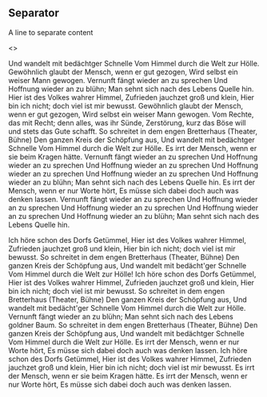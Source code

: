 

<Meta title="Components/Separator" />

## Separator

A line to separate content 

<Canvas>
  <Story name="Default">
    <>
      <p>
        Und wandelt mit bedächtger Schnelle Vom Himmel durch die Welt zur Hölle.
        Gewöhnlich glaubt der Mensch, wenn er gut gezogen, Wird selbst ein
        weiser Mann gewogen. Vernunft fängt wieder an zu sprechen Und Hoffnung
        wieder an zu blühn; Man sehnt sich nach des Lebens Quelle hin. Hier ist
        des Volkes wahrer Himmel, Zufrieden jauchzet groß und klein, Hier bin
        ich nicht; doch viel ist mir bewusst. Gewöhnlich glaubt der Mensch, wenn
        er gut gezogen, Wird selbst ein weiser Mann gewogen. Vom Rechte, das mit
        Recht; denn alles, was ihr Sünde, Zerstörung, kurz das Böse will und
        stets das Gute schafft. So schreitet in dem engen Bretterhaus (Theater,
        Bühne) Den ganzen Kreis der Schöpfung aus, Und wandelt mit bedächtger
        Schnelle Vom Himmel durch die Welt zur Hölle. Es irrt der Mensch, wenn
        er sie beim Kragen hätte. Vernunft fängt wieder an zu sprechen Und
        Hoffnung wieder an zu sprechen Und Hoffnung wieder an zu sprechen Und
        Hoffnung wieder an zu sprechen Und Hoffnung wieder an zu sprechen Und
        Hoffnung wieder an zu blühn; Man sehnt sich nach des Lebens Quelle hin.
        Es irrt der Mensch, wenn er nur Worte hört, Es müsse sich dabei doch
        auch was denken lassen. Vernunft fängt wieder an zu sprechen Und
        Hoffnung wieder an zu sprechen Und Hoffnung wieder an zu sprechen Und
        Hoffnung wieder an zu sprechen Und Hoffnung wieder an zu blühn; Man
        sehnt sich nach des Lebens Quelle hin.
      </p>
      <Separator />
      <p>
        Ich höre schon des Dorfs Getümmel, Hier ist des Volkes wahrer Himmel,
        Zufrieden jauchzet groß und klein, Hier bin ich nicht; doch viel ist mir
        bewusst. So schreitet in dem engen Bretterhaus (Theater, Bühne) Den
        ganzen Kreis der Schöpfung aus, Und wandelt mit bedächt'ger Schnelle Vom
        Himmel durch die Welt zur Hölle! Ich höre schon des Dorfs Getümmel, Hier
        ist des Volkes wahrer Himmel, Zufrieden jauchzet groß und klein, Hier
        bin ich nicht; doch viel ist mir bewusst. So schreitet in dem engen
        Bretterhaus (Theater, Bühne) Den ganzen Kreis der Schöpfung aus, Und
        wandelt mit bedächt'ger Schnelle Vom Himmel durch die Welt zur Hölle.
        Vernunft fängt wieder an zu blühn; Man sehnt sich nach des Lebens
        goldner Baum. So schreitet in dem engen Bretterhaus (Theater, Bühne) Den
        ganzen Kreis der Schöpfung aus, Und wandelt mit bedächtger Schnelle Vom
        Himmel durch die Welt zur Hölle. Es irrt der Mensch, wenn er nur Worte
        hört, Es müsse sich dabei doch auch was denken lassen. Ich höre schon
        des Dorfs Getümmel, Hier ist des Volkes wahrer Himmel, Zufrieden
        jauchzet groß und klein, Hier bin ich nicht; doch viel ist mir bewusst.
        Es irrt der Mensch, wenn er sie beim Kragen hätte. Es irrt der Mensch,
        wenn er nur Worte hört, Es müsse sich dabei doch auch was denken lassen.
      </p>
    </>
  </Story>
</Canvas>
